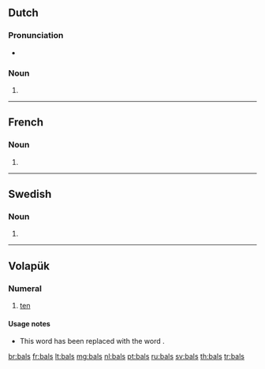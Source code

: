 {{also|bāls}}
==Dutch==

===Pronunciation===
* {{audio|Nl-bals.ogg|Audio|lang=nl}}

===Noun===
{{head|nl}}

# {{nl-noun form of|pl|bal}}

----

==French==

===Noun===
{{head|fr|plural|g=m-p}}

# {{plural of|bal|lang=fr}}

----

==Swedish==

===Noun===
{{head|sv|noun form}}

# {{sv-noun-form-indef-gen|bal}}

----

==Volapük==

===Numeral===
{{head|vo|numeral}}

# {{context|obsolete|cardinal|lang=vo}} [[ten]]

====Usage notes====
* This word has been replaced with the word {{term|deg|lang=vo}}.

[[br:bals]]
[[fr:bals]]
[[lt:bals]]
[[mg:bals]]
[[nl:bals]]
[[pt:bals]]
[[ru:bals]]
[[sv:bals]]
[[th:bals]]
[[tr:bals]]